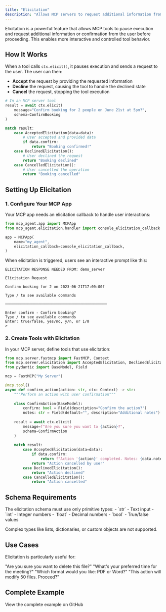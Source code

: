 ```yaml
---
title: "Elicitation"
description: "Allows MCP servers to request additional information from users."
---
```


Elicitation is a powerful feature that allows MCP tools to pause execution and request additional information or confirmation from the user before proceeding. This enables more interactive and controlled tool behavior.

## How It Works

When a tool calls `ctx.elicit()`, it pauses execution and sends a request to the user. The user can then:

- **Accept** the request by providing the requested information
- **Decline** the request, causing the tool to handle the declined state
- **Cancel** the request, stopping the tool execution

```python
# In an MCP server tool
result = await ctx.elicit(
    message="Confirm booking for 2 people on June 21st at 5pm?",
    schema=ConfirmBooking
)

match result:
    case AcceptedElicitation(data=data):
        # User accepted and provided data
        if data.confirm:
            return "Booking confirmed!"
    case DeclinedElicitation():
        # User declined the request
        return "Booking declined"
    case CancelledElicitation():
        # User cancelled the operation
        return "Booking cancelled"
```

## Setting Up Elicitation

### 1. Configure Your MCP App

Your MCP app needs an elicitation callback to handle user interactions:

```python
from mcp_agent.app import MCPApp
from mcp_agent.elicitation.handler import console_elicitation_callback

app = MCPApp(
    name="my_agent",
    elicitation_callback=console_elicitation_callback,
)
```

When elicitation is triggered, users see an interactive prompt like this:

```
ELICITATION RESPONSE NEEDED FROM: demo_server

Elicitation Request

Confirm booking for 2 on 2023-06-21T17:00:00?

Type / to see available commands

──────────────────────────────────────────────

Enter confirm - Confirm booking?
Type / to see available commands
Enter: true/false, yes/no, y/n, or 1/0
> 
```

### 2. Create Tools with Elicitation

In your MCP server, define tools that use elicitation:

```python
from mcp.server.fastmcp import FastMCP, Context
from mcp.server.elicitation import AcceptedElicitation, DeclinedElicitation, CancelledElicitation
from pydantic import BaseModel, Field

mcp = FastMCP("My Server")

@mcp.tool()
async def confirm_action(action: str, ctx: Context) -> str:
    """Perform an action with user confirmation"""
    
    class ConfirmAction(BaseModel):
        confirm: bool = Field(description="Confirm the action?")
        notes: str = Field(default="", description="Additional notes")
    
    result = await ctx.elicit(
        message=f"Are you sure you want to {action}?",
        schema=ConfirmAction
    )
    
    match result:
        case AcceptedElicitation(data=data):
            if data.confirm:
                return f"Action '{action}' completed. Notes: {data.notes or 'None'}"
            return "Action cancelled by user"
        case DeclinedElicitation():
            return "Action declined"
        case CancelledElicitation():
            return "Action cancelled"
```

## Schema Requirements

<Warning>
The elicitation schema must use only primitive types:
- `str` - Text input
- `int` - Integer numbers
- `float` - Decimal numbers  
- `bool` - True/false values

Complex types like lists, dictionaries, or custom objects are not supported.
</Warning>

## Use Cases

Elicitation is particularly useful for:

<CardGroup cols={2}>
  <Card title="Confirmation Dialogs" icon="circle-check">
    "Are you sure you want to delete this file?"
  </Card>
  <Card title="Parameter Collection" icon="input-text">
    "What's your preferred time for the meeting?"
  </Card>
  <Card title="Options Selection" icon="list">
    "Which format would you like: PDF or Word?"
  </Card>
  <Card title="Safety Checks" icon="shield-check">
    "This action will modify 50 files. Proceed?"
  </Card>
</CardGroup>

## Complete Example

<Card title="Elicitation Example" icon="github" href="https://github.com/lastmile-ai/mcp-agent/tree/main/examples/elicitation">
  View the complete example on GitHub
</Card>